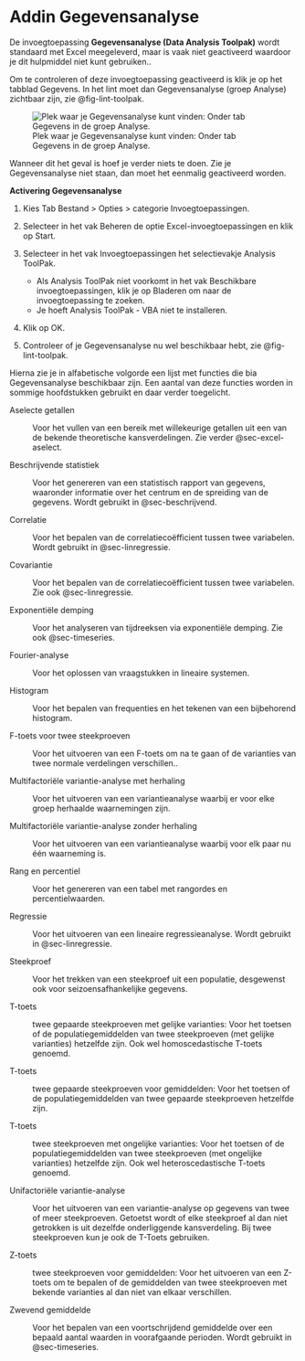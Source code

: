 # Addin Gegevensanalyse {#sec-analysis-toolpak}

De invoegtoepassing **Gegevensanalyse (Data Analysis Toolpak)** wordt standaard met Excel meegeleverd, maar is vaak niet geactiveerd waardoor je dit hulpmiddel niet kunt gebruiken..

Om te controleren of deze invoegtoepassing geactiveerd is klik je op het tabblad [Gegevens]{.uicontrol}. In het lint moet dan [Gegevensanalyse (groep Analyse)]{.uicontrol} zichtbaar zijn, zie @fig-lint-toolpak.

![Plek waar je Gegevensanalyse kunt vinden: Onder tab Gegevens in de groep Analyse.](images/app-toolpak/lint-toolpak.png){#fig-lint-toolpak}

Wanneer dit het geval is hoef je verder niets te doen. Zie je [Gegevensanalyse]{.uicontrol} niet staan, dan moet het eenmalig geactiveerd worden.

**Activering Gegevensanalyse**

1.  Kies [Tab Bestand \> Opties \> categorie Invoegtoepassingen]{.uicontrol}.

2.  Selecteer in het vak [Beheren]{.uicontrol} de optie [Excel-invoegtoepassingen]{.uicontrol} en klik op [Start]{.uicontrol}.

3.  Selecteer in het vak [Invoegtoepassingen]{.uicontrol} het selectievakje [Analysis ToolPak]{.uicontrol}.

    -   Als Analysis ToolPak niet voorkomt in het vak [Beschikbare invoegtoepassingen]{.uicontrol}, klik je op [Bladeren]{.uicontrol} om naar de invoegtoepassing te zoeken.
    -   Je hoeft [Analysis ToolPak - VBA]{.uicontrol} niet te installeren.

4.  Klik op [OK]{.uicontrol}.

5.  Controleer of je [Gegevensanalyse]{.uicontrol} nu wel beschikbaar hebt, zie @fig-lint-toolpak.

Hierna zie je in alfabetische volgorde een lijst met functies die bia [Gegevensanalyse]{.uicontrol} beschikbaar zijn. Een aantal van deze functies worden in sommige hoofdstukken gebruikt en daar verder toegelicht.

Aselecte getallen

:   Voor het vullen van een bereik met willekeurige getallen uit een van de bekende theoretische kansverdelingen. Zie verder @sec-excel-aselect.

Beschrijvende statistiek

:   Voor het genereren van een statistisch rapport van gegevens, waaronder informatie over het centrum en de spreiding van de gegevens. Wordt gebruikt in @sec-beschrijvend.

Correlatie

:   Voor het bepalen van de correlatiecoëfficient tussen twee variabelen. Wordt gebruikt in @sec-linregressie.

Covariantie

:   Voor het bepalen van de correlatiecoëfficient tussen twee variabelen. Zie ook @sec-linregressie.

Exponentiële demping

:   Voor het analyseren van tijdreeksen via exponentiële demping. Zie ook @sec-timeseries.

Fourier-analyse

:   Voor het oplossen van vraagstukken in lineaire systemen.

Histogram

:   Voor het bepalen van frequenties en het tekenen van een bijbehorend histogram.

F-toets voor twee steekproeven

:   Voor het uitvoeren van een F-toets om na te gaan of de varianties van twee normale verdelingen verschillen..

Multifactoriële variantie-analyse met herhaling

:   Voor het uitvoeren van een variantieanalyse waarbij er voor elke groep herhaalde waarnemingen zijn.

Multifactoriële variantie-analyse zonder herhaling

:   Voor het uitvoeren van een variantieanalyse waarbij voor elk paar nu één waarneming is.

Rang en percentiel

:   Voor het genereren van een tabel met rangordes en percentielwaarden.

Regressie

:   Voor het uitvoeren van een lineaire regressieanalyse. Wordt gebruikt in @sec-linregressie.

Steekproef

:   Voor het trekken van een steekproef uit een populatie, desgewenst ook voor seizoensafhankelijke gegevens.

T-toets

:   twee gepaarde steekproeven met gelijke varianties: Voor het toetsen of de populatiegemiddelden van twee steekproeven (met gelijke varianties) hetzelfde zijn. Ook wel homoscedastische T-toets genoemd.

T-toets

:   twee gepaarde steekproeven voor gemiddelden: Voor het toetsen of de populatiegemiddelden van twee gepaarde steekproeven hetzelfde zijn.

T-toets

:   twee steekproeven met ongelijke varianties: Voor het toetsen of de populatiegemiddelden van twee steekproeven (met ongelijke varianties) hetzelfde zijn. Ook wel heteroscedastische T-toets genoemd.

Unifactoriële variantie-analyse

:   Voor het uitvoeren van een variantie-analyse op gegevens van twee of meer steekproeven. Getoetst wordt of elke steekproef al dan niet getrokken is uit dezelfde onderliggende kansverdeling. Bij twee steekproeven kun je ook de T-Toets gebruiken.

Z-toets

:   twee steekproeven voor gemiddelden: Voor het uitvoeren van een Z-toets om te bepalen of de gemiddelden van twee steekproeven met bekende varianties al dan niet van elkaar verschillen.

Zwevend gemiddelde

:   Voor het bepalen van een voortschrijdend gemiddelde over een bepaald aantal waarden in voorafgaande perioden. Wordt gebruikt in @sec-timeseries.
